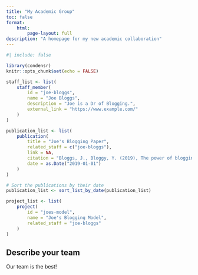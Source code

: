 ```yaml
---
title: "My Academic Group"
toc: false
format:
    html:
        page-layout: full
description: "A homepage for my new academic collaboration"
---
```


```r
#| include: false

library(condensr)
knitr::opts_chunk$set(echo = FALSE)

staff_list <- list(
    staff_member(
        id = "joe-bloggs",
        name = "Joe Bloggs",
        description = "Joe is a Dr of Blogging.",
        external_link = "https://www.example.com/"
    )
)

publication_list <- list(
    publication(
        title = "Joe's Blogging Paper",
        related_staff = c("joe-bloggs"),
        link = NA,
        citation = "Bloggs, J., Bloggy, Y. (2019), The power of blogging, Australian Journal of Bloggs, 43: 149-155.",
        date = as.Date("2019-01-01")
    )
)

# Sort the publications by their date
publication_list <- sort_list_by_date(publication_list)

project_list <- list(
    project(
        id = "joes-model",
        name = "Joe's Blogging Model",
        related_staff = "joe-bloggs"
    )
)
```

## Describe your team

Our team is the best!
